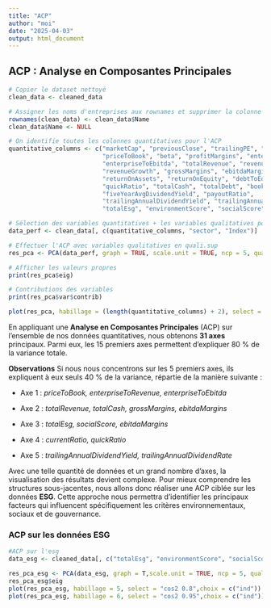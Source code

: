 ```yaml
---
title: "ACP"
author: "moi"
date: "2025-04-03"
output: html_document
---
```


## ACP : Analyse en Composantes Principales

```r

# Copier le dataset nettoyé
clean_data <- cleaned_data

# Assigner les noms d'entreprises aux rownames et supprimer la colonne Name
rownames(clean_data) <- clean_data$Name
clean_data$Name <- NULL

# On identifie toutes les colonnes quantitatives pour l'ACP
quantitative_columns <- c("marketCap", "previousClose", "trailingPE", "forwardPE", 
                          "priceToBook", "beta", "profitMargins", "enterpriseToRevenue", 
                          "enterpriseToEbitda", "totalRevenue", "revenuePerShare", 
                          "revenueGrowth", "grossMargins", "ebitdaMargins", "operatingMargins", 
                          "returnOnAssets", "returnOnEquity", "debtToEquity", "currentRatio", 
                          "quickRatio", "totalCash", "totalDebt", "bookValue", 
                          "fiveYearAvgDividendYield", "payoutRatio", 
                          "trailingAnnualDividendYield", "trailingAnnualDividendRate", 
                          "totalEsg", "environmentScore", "socialScore", "governanceScore")

# Sélection des variables quantitatives + les variables qualitatives pour habillage
data_perf <- clean_data[, c(quantitative_columns, "sector", "Index")]

# Effectuer l'ACP avec variables qualitatives en quali.sup
res_pca <- PCA(data_perf, graph = TRUE, scale.unit = TRUE, ncp = 5, quali.sup = c((length(quantitative_columns) + 1), (length(quantitative_columns) + 2)))

# Afficher les valeurs propres
print(res_pca$eig)

# Contributions des variables
print(res_pca$var$contrib)

plot(res_pca, habillage = (length(quantitative_columns) + 2), select = "cos2 0.8", choix = "ind")

```

En appliquant une **Analyse en Composantes Principales** (ACP) sur l’ensemble de nos données quantitatives, nous obtenons **31 axes** principaux. Parmi eux, les 15 premiers axes permettent d'expliquer 80 % de la variance totale.

**Observations**
Si nous nous concentrons sur les 5 premiers axes, ils expliquent à eux seuls 40 % de la variance, répartie de la manière suivante :

- Axe 1 : *priceToBook, enterpriseToRevenue, enterpriseToEbitda*

- Axe 2 : *totalRevenue, totalCash, grossMargins, ebitdaMargins*

- Axe 3 : *totalEsg, socialScore, ebitdaMargins*

- Axe 4 : *currentRatio, quickRatio*

- Axe 5 : *trailingAnnualDividendYield, trailingAnnualDividendRate*




Avec une telle quantité de données et un grand nombre d’axes, la visualisation des résultats devient complexe. Pour mieux comprendre les structures sous-jacentes, nous allons donc réaliser une ACP ciblée sur les données **ESG**. Cette approche nous permettra d'identifier les principaux facteurs qui influencent spécifiquement les critères environnementaux, sociaux et de gouvernance.





### ACP sur les données ESG

```r
#ACP sur l'esg
data_esg <- cleaned_data[, c("totalEsg", "environmentScore", "socialScore", "governanceScore","esgPerformance","sector")]

res_pca_esg <- PCA(data_esg, graph = T,scale.unit = TRUE, ncp = 5, quali.sup = c(5,6))
res_pca_esg$eig
plot(res_pca_esg, habillage = 5, select = "cos2 0.8",choix = c("ind"))
plot(res_pca_esg, habillage = 6, select = "cos2 0.95",choix = c("ind"))

```